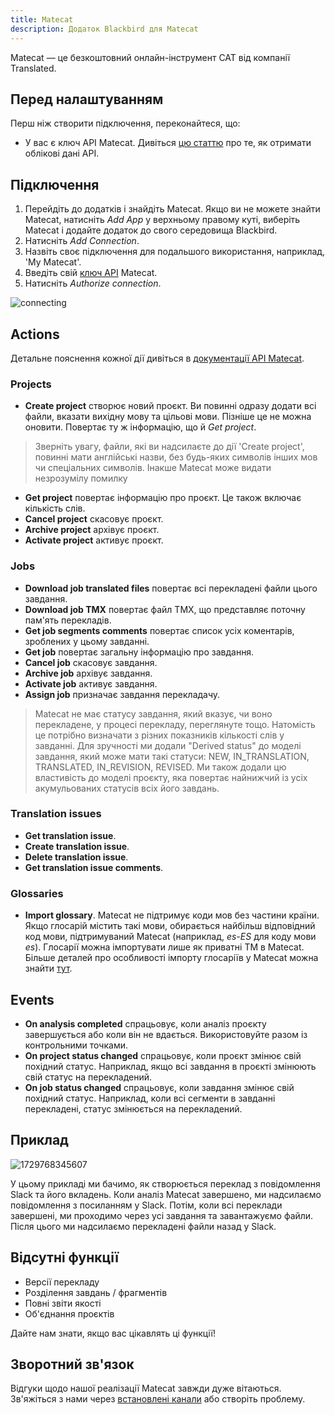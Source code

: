 ```yaml
---
title: Matecat
description: Додаток Blackbird для Matecat
---
```


<LinkCard title="View on Github" target="_blank" href="https://github.com/bb-io/Matecat" icon="github" />

Matecat — це безкоштовний онлайн-інструмент CAT від компанії Translated.

## Перед налаштуванням

Перш ніж створити підключення, переконайтеся, що:

- У вас є ключ API Matecat. Дивіться [цю статтю](https://guides.matecat.com/obtaining-api-credentials) про те, як отримати облікові дані API.

## Підключення

1. Перейдіть до додатків і знайдіть Matecat. Якщо ви не можете знайти Matecat, натисніть _Add App_ у верхньому правому куті, виберіть Matecat і додайте додаток до свого середовища Blackbird.
2. Натисніть _Add Connection_.
3. Назвіть своє підключення для подальшого використання, наприклад, 'My Matecat'.
4. Введіть свій [ключ API](https://guides.matecat.com/obtaining-api-credentials) Matecat.
5. Натисніть _Authorize connection_.

![connecting](https://raw.githubusercontent.com/bb-io/Matecat/main/image/README/1693310380983.png)

## Actions

Детальне пояснення кожної дії дивіться в [документації API Matecat](https://www.matecat.com/api/docs#/).

### Projects

- **Create project** створює новий проєкт. Ви повинні одразу додати всі файли, вказати вихідну мову та цільові мови. Пізніше це не можна оновити. Повертає ту ж інформацію, що й _Get project_.
> Зверніть увагу, файли, які ви надсилаєте до дії 'Create project', повинні мати англійські назви, без будь-яких символів інших мов чи спеціальних символів. Інакше Matecat може видати незрозумілу помилку
- **Get project** повертає інформацію про проєкт. Це також включає кількість слів.
- **Cancel project** скасовує проєкт.
- **Archive project** архівує проєкт.
- **Activate project** активує проєкт.

### Jobs

- **Download job translated files** повертає всі перекладені файли цього завдання.
- **Download job TMX** повертає файл TMX, що представляє поточну пам'ять перекладів.
- **Get job segments comments** повертає список усіх коментарів, зроблених у цьому завданні.
- **Get job** повертає загальну інформацію про завдання.
- **Cancel job** скасовує завдання.
- **Archive job** архівує завдання.
- **Activate job** активує завдання.
- **Assign job** призначає завдання перекладачу.

> Matecat не має статусу завдання, який вказує, чи воно перекладене, у процесі перекладу, переглянуте тощо. Натомість це потрібно визначати з різних показників кількості слів у завданні. Для зручності ми додали "Derived status" до моделі завдання, який може мати такі статуси: NEW, IN_TRANSLATION, TRANSLATED, IN_REVISION, REVISED. Ми також додали цю властивість до моделі проєкту, яка повертає найнижчий із усіх акумульованих статусів всіх його завдань.

### Translation issues

- **Get translation issue**.
- **Create translation issue**.
- **Delete translation issue**.
- **Get translation issue comments**.

### Glossaries

- **Import glossary**. Matecat не підтримує коди мов без частини країни. Якщо глосарій містить такі мови, обирається найбільш відповідний код мови, підтримуваний Matecat (наприклад, _es-ES_ для коду мови _es_). Глосарії можна імпортувати лише як приватні TM в Matecat. Більше деталей про особливості імпорту глосаріїв у Matecat можна знайти [тут](https://guides.matecat.com/how-to-add-a-glossary).

## Events

- **On analysis completed** спрацьовує, коли аналіз проєкту завершується або коли він не вдається. Використовуйте разом із контрольними точками.
- **On project status changed** спрацьовує, коли проєкт змінює свій похідний статус. Наприклад, якщо всі завдання в проєкті змінюють свій статус на перекладений.
- **On job status changed** спрацьовує, коли завдання змінює свій похідний статус. Наприклад, коли всі сегменти в завданні перекладені, статус змінюється на перекладений.

## Приклад

![1729768345607](https://raw.githubusercontent.com/bb-io/Matecat/main/image/README/1729768345607.png)

У цьому прикладі ми бачимо, як створюється переклад з повідомлення Slack та його вкладень. Коли аналіз Matecat завершено, ми надсилаємо повідомлення з посиланням у Slack. Потім, коли всі переклади завершені, ми проходимо через усі завдання та завантажуємо файли. Після цього ми надсилаємо перекладені файли назад у Slack.

## Відсутні функції

- Версії перекладу
- Розділення завдань / фрагментів
- Повні звіти якості
- Об'єднання проєктів

Дайте нам знати, якщо вас цікавлять ці функції!

## Зворотний зв'язок

Відгуки щодо нашої реалізації Matecat завжди дуже вітаються. Зв'яжіться з нами через [встановлені канали](https://www.blackbird.io/) або створіть проблему.
